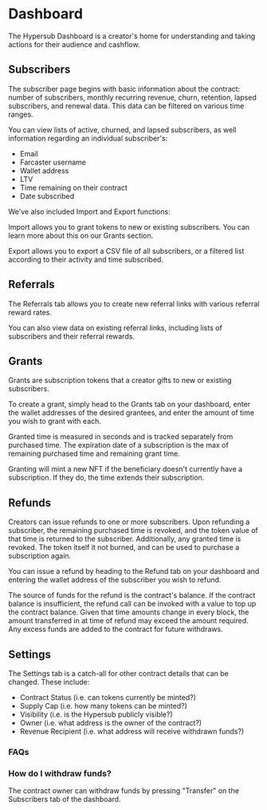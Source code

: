 # Dashboard

The Hypersub Dashboard is a creator's home for understanding and taking actions for their audience and cashflow.

## Subscribers

The subscriber page begins with basic information about the contract: number of subscribers, monthly recurring revenue, churn, retention, lapsed subscribers, and renewal data. This data can be filtered on various time ranges.

You can view lists of active, churned, and lapsed subscribers, as well information regarding an individual subscriber's:

-   Email
-   Farcaster username
-   Wallet address
-   LTV
-   Time remaining on their contract
-   Date subscribed

We've also included Import and Export functions:

Import allows you to grant tokens to new or existing subscribers. You can learn more about this on our Grants section.

Export allows you to export a CSV file of all subscribers, or a filtered list according to their activity and time subscribed.

## Referrals

The Referrals tab allows you to create new referral links with various referral reward rates.

You can also view data on existing referral links, including lists of subscribers and their referral rewards.

## Grants

Grants are subscription tokens that a creator gifts to new or existing subscribers.

To create a grant, simply head to the Grants tab on your dashboard, enter the wallet addresses of the desired grantees, and enter the amount of time you wish to grant with each.

Granted time is measured in seconds and is tracked separately from purchased time. The expiration date of a subscription is the max of remaining purchased time and remaining grant time.

Granting will mint a new NFT if the beneficiary doesn't currently have a subscription. If they do, the time extends their subscription.

## Refunds

Creators can issue refunds to one or more subscribers. Upon refunding a subscriber, the remaining purchased time is revoked, and the token value of that time is returned to the subscriber. Additionally, any granted time is revoked. The token itself it not burned, and can be used to purchase a subscription again.

You can issue a refund by heading to the Refund tab on your dashboard and entering the wallet address of the subscriber you wish to refund.

The source of funds for the refund is the contract's balance. If the contract balance is insufficient, the refund call can be invoked with a value to top up the contract balance. Given that time amounts change in every block, the amount transferred in at time of refund may exceed the amount required. Any excess funds are added to the contract for future withdraws.

## Settings

The Settings tab is a catch-all for other contract details that can be changed. These include:

-   Contract Status (i.e. can tokens currently be minted?)
-   Supply Cap (i.e. how many tokens can be minted?)
-   Visibility (i.e. is the Hypersub publicly visible?)
-   Owner (i.e. what address is the owner of the contract?)
-   Revenue Recipient (i.e. what address will receive withdrawn funds?)

### FAQs

### How do I withdraw funds?

The contract owner can withdraw funds by pressing "Transfer" on the Subscribers tab of the dashboard.